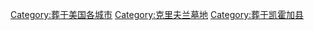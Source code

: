 
[[Category:葬于美国各城市|Category:葬于美国各城市]]
[[Category:克里夫兰墓地|Category:克里夫兰墓地]]
[[Category:葬于凯霍加县|Category:葬于凯霍加县]]